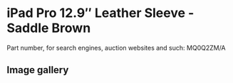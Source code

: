 
# iPad Pro 12.9″ Leather Sleeve - Saddle Brown

Part number, for search engines, auction websites and such: MQ0Q2ZM/A

## Image gallery

<div style={{ width: "768px" }}>
  <GalleryComponent
    images={[
      {
        original: "/everysource/MQ0Q2.png",
        thumbnail: "/everypreview/MQ0Q2.png",
      },
      {
        original: "/everysource/MQ0Q2_AV1.png",
        thumbnail: "/everypreview/MQ0Q2_AV1.png",
      },
      {
        original: "/everysource/MQ0Q2_AV2.png",
        thumbnail: "/everypreview/MQ0Q2_AV2.png",
      }
    ]}
  />
</div>